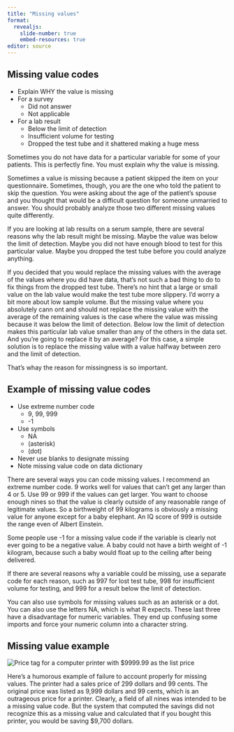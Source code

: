 ```yaml
---
title: "Missing values"
format: 
  revealjs:
    slide-number: true
    embed-resources: true
editor: source
---
```


## Missing value codes

-   Explain WHY the value is missing
-   For a survey
    -   Did not answer
    -   Not applicable
-   For a lab result
    -   Below the limit of detection
    -   Insufficient volume for testing
    -   Dropped the test tube and it shattered making a huge mess

::: notes

Sometimes you do not have data for a particular variable for some of your patients. This is perfectly fine. You must explain why the value is missing. 

Sometimes a value is missing because a patient skipped the item on your questionnaire. Sometimes, though, you are the one who told the patient to skip the question. You were asking about the age of the patient's spouse and you thought that would be a difficult question for someone unmarried to answer. You should probably analyze those two different missing values quite differently.

If you are looking at lab results on a serum sample, there are several reasons why the lab result might be missing. Maybe the value was below the limit of detection. Maybe you did not have enough blood to test for this particular value. Maybe you dropped the test tube before you could analyze anything.

If you decided that you would replace the missing values with the average of the values where you did have data, that's not such a bad thing to do to fix things from the dropped test tube. There's no hint that a large or small value on the lab value would make the test tube more slippery. I'd worry a bit more about low sample volume. But the missing value where you absolutely cann ont and should not replace the missing value with the average of the remaining values is the case where the value was missing because it was below the limit of detection. Below low the limit of detection makes this particular lab value smaller than any of the others in the data set. And you're going to replace it by an average? For this case, a simple solution is to replace the missing value with a value halfway between zero and the limit of detection.

That's whay the reason for missingness is so important.

:::

## Example of missing value codes

-   Use extreme number code
    -   9, 99, 999
    -   -1
-   Use symbols
    -   NA
    -   (asterisk)
    -   (dot)
-   Never use blanks to designate missing
-   Note missing value code on data dictionary

::: notes

There are several ways you can code missing values. I recommend an extreme number code. 9 works well for values that can't get any larger than 4 or 5. Use 99 or 999 if the values can get larger. You want to choose enough nines so that the value is clearly outside of any reasonable range of legitimate values. So a birthweight of 99 kilograms is obviously a missing value for anyone except for a baby elephant. An IQ score of 999 is outside the range even of Albert Einstein.

Some people use -1 for a missing value code if the variable is clearly not ever going to be a negative value. A baby could not have a birth weight of -1 kilogram, because such a baby would float up to the ceiling after being delivered.

If there are several reasons why a variable could be missing, use a separate code for each reason, such as 997 for lost test tube, 998 for insufficient volume for testing, and 999 for a result below the limit of detection.

You can also use symbols for missing values such as an asterisk or a dot. You can also use the letters NA, which is what R expects. These last three have a disadvantage for numeric variables. They end up confusing some imports and force your numeric column into a character string.

:::

## Missing value example

![](images/forgotten-missing-value-01.png "Price tag for a computer printer with $9999.99 as the list price")

::: notes

Here's a humorous example of failure to account properly for missing values. The printer had a sales price of 299 dollars and 99 cents. The original price was listed as 9,999 dollars and 99 cents, which is an outrageous price for a printer. Clearly, a field of all nines was intended to be a missing value code. But the system that computed the savings did not recognize this as a missing value and calculated that if you bought this printer, you would be saving $9,700 dollars.

:::

